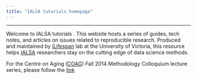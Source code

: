 ```yaml
---
title: "IALSA tutorials homepage"
---
```


***

Welcome to IALSA tutorials . This website hosts a series of guides, tech notes, and articles on issues related to reproducible research. Produced and maintained by [iLifespan](https://ilifespan.org) lab at the University of Victoria, this resource helps [IALSA](ialsa.org) researchers  stay on the cutting edge of data science methods. 
</br>


For the Centre on Aging ([COAG](http://www.coag.uvic.ca/)) Fall 2014 Methodology Colloquium lecture series, please follow the [link](http://ialsa.github.io/COAG-colloquium-2014F/)






